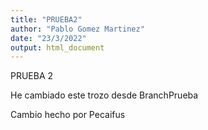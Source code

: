 ```yaml
---
title: "PRUEBA2"
author: "Pablo Gomez Martinez"
date: "23/3/2022"
output: html_document
---
```


PRUEBA 2

He cambiado este trozo desde BranchPrueba

Cambio hecho por Pecaifus